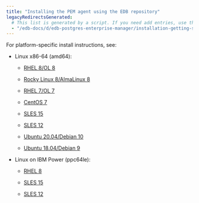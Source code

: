```yaml
---
title: "Installing the PEM agent using the EDB repository"
legacyRedirectsGenerated:
  # This list is generated by a script. If you need add entries, use the `legacyRedirects` key.
  - "/edb-docs/d/edb-postgres-enterprise-manager/installation-getting-started/linux-installation-guide/8.0/installing_pem_server_on_linux.html"
---
```


For platform-specific install instructions, see:

- Linux x86-64 (amd64):
  - [RHEL 8/OL 8](01_pem_agent_rhel8_x86)

  - [Rocky Linux 8/AlmaLinux 8](01a_pem_agent_other_linux8_x86)
  - [RHEL 7/OL 7](02_pem_agent_rhel7_x86)
  - [CentOS 7](02a_pem_agent_centos7_x86)
  - [SLES 15](03_pem_agent_sles15_x86)
  - [SLES 12](04_pem_server_sles12_x86)
  - [Ubuntu 20.04/Debian 10](05_pem_agent_ubuntu20_deb10_x8)
  - [Ubuntu 18.04/Debian 9](06_pem_agent_ubuntu18_deb9_x86)

- Linux on IBM Power (ppc64le):
  - [RHEL 8](07_pem_agent_rhel8_ppcle)
  
  - [SLES 15](09_pem_agent_sles15_ppcle)
  - [SLES 12](10_pem_agent_sles12_ppcle)